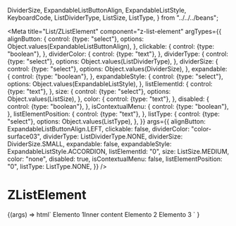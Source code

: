   DividerSize,
  ExpandableListButtonAlign,
  ExpandableListStyle,
  KeyboardCode,
  ListDividerType,
  ListSize,
  ListType,
} from "../../../beans";

<Meta
  title="List/ZListElement"
  component="z-list-element"
  argTypes={{
    alignButton: {
      control: {type: "select"},
      options: Object.values(ExpandableListButtonAlign),
    },
    clickable: {
      control: {type: "boolean"},
    },
    dividerColor: {
      control: {type: "text"},
    },
    dividerType: {
      control: {type: "select"},
      options: Object.values(ListDividerType),
    },
    dividerSize: {
      control: {type: "select"},
      options: Object.values(DividerSize),
    },
    expandable: {
      control: {type: "boolean"},
    },
    expandableStyle: {
      control: {type: "select"},
      options: Object.values(ExpandableListStyle),
    },
    listElementId: {
      control: {type: "text"},
    },
    size: {
      control: {type: "select"},
      options: Object.values(ListSize),
    },
    color: {
      control: {type: "text"},
    },
    disabled: {
      control: {type: "boolean"},
    },
    isContextualMenu: {
      control: {type: "boolean"},
    },
    listElementPosition: {
      control: {type: "text"},
    },
    listType: {
      control: {type: "select"},
      options: Object.values(ListType),
    },
  }}
  args={{
    alignButton: ExpandableListButtonAlign.LEFT,
    clickable: false,
    dividerColor: "color-surface03",
    dividerType: ListDividerType.NONE,
    dividerSize: DividerSize.SMALL,
    expandable: false,
    expandableStyle: ExpandableListStyle.ACCORDION,
    listElementId: "0",
    size: ListSize.MEDIUM,
    color: "none",
    disabled: true,
    isContextualMenu: false,
    listElementPosition: "0",
    listType: ListType.NONE,
  }}
/>

# ZListElement

<Canvas>
  <Story name="z-list-simple">
    {(args) =>
      html`<z-list>
        <z-list-element
          align-button=${args.alignButton}
          clickable=${args.clickable}
          divider-color=${args.dividerColor}
          divider-type=${args.dividerType}
          divider-size=${args.dividerSize}
          expandable=${args.expandable}
          expandable-style=${args.expandableStyle}
          list-element-id=${args.listElementId}
          size=${args.size}
          color=${args.color}
          disabled=${args.disabled}
          is-contextual-menu=${args.isContextualMenu}
          list-element-position=${args.listElementPosition}
          list-type=${args.listType}
          ><span>Elemento 1</span><span slot="inner-content">Inner content</span></z-list-element
        >
        <z-list-element
          align-button=${args.alignButton}
          clickable=${args.clickable}
          divider-color=${args.dividerColor}
          divider-type=${args.dividerType}
          divider-size=${args.dividerSize}
          expandable=${args.expandable}
          expandable-style=${args.expandableStyle}
          list-element-id=${args.listElementId}
          size=${args.size}
          color=${args.color}
          disabled=${args.disabled}
          is-contextual-menu=${args.isContextualMenu}
          list-element-position=${args.listElementPosition}
          list-type=${args.listType}
          >Elemento 2</z-list-element
        >
        <z-list-element
          align-button=${args.alignButton}
          clickable=${args.clickable}
          divider-color=${args.dividerColor}
          divider-type=${args.dividerType}
          divider-size=${args.dividerSize}
          expandable=${args.expandable}
          expandable-style=${args.expandableStyle}
          list-element-id=${args.listElementId}
          size=${args.size}
          color=${args.color}
          disabled=${args.disabled}
          is-contextual-menu=${args.isContextualMenu}
          list-element-position=${args.listElementPosition}
          list-type=${args.listType}
          >Elemento 3</z-list-element
        >
      </z-list> `
    }
  </Story>
</Canvas>

<ArgsTable of="z-list-element" />
